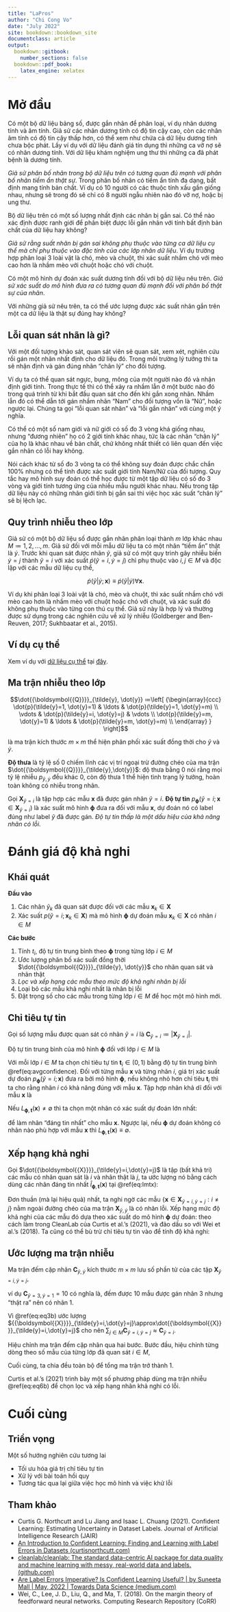 ```yaml
---
title: "LaPros"
author: "Chi Cong Vo"
date: "July 2022"
site: bookdown::bookdown_site
documentclass: article
output:
  bookdown::gitbook:
    number_sections: false
  bookdown::pdf_book:
    latex_engine: xelatex
---
```


\newcommand{\yt}{\dot{y}}
\newcommand{\yo}{\tilde{y}}
\newcommand{\vect}[1]{{\boldsymbol{{#1}}}}
\newcommand{\x}{\vect{x}}
\newcommand{\thres}{\vect{t}}
\newcommand{\X}{\vect{X}}
\newcommand{\Xt}{\dot{\X}}
\newcommand{\Xc}{{\X}}
\newcommand{\model}{{\vect{\phi}}}
\newcommand{\C}{{\vect{C}}}
\newcommand{\Ccheck}{\check{\vect{C}}}
\newcommand{\pt}{\dot{p}}
\newcommand{\pc}{{p}}
\newcommand{\ec}{{e}}
\newcommand{\Qt}{\dot{\vect{Q}}}
\newcommand{\Qc}{\vect{Q}}
\newcommand{\amax}{\mathop{\rm arg~max}\limits}
\newcommand{\defined}{≔}

# Mở đầu

Có một bộ dữ liệu bảng số, được gắn nhãn để phân loại, ví dụ nhãn dương tính và âm tính. Giả sử các nhãn dương tính có độ tin cậy cao, còn các nhãn âm tính có độ tin cậy thấp hơn, có thể xem như chứa cả dữ liệu dương tính chưa bộc phát. Lấy ví dụ với dữ liệu đánh giá tín dụng thì những ca vỡ nợ sẽ có nhãn dương tính. Với dữ liệu khám nghiệm ung thư thì những ca đã phát bệnh là dương tính.

_Giả sử phân bố nhãn trong bộ dữ liệu trên có tương quan đủ mạnh với phân bố nhãn tiềm ẩn thật sự_. Trong phân bố nhãn có tiềm ẩn tính đa dạng, bất định mang tính bản chất. Ví dụ có 10 người có các thuộc tính xấu gần giống nhau, nhưng sẽ trong đó sẽ chỉ có 8 người ngẫu nhiên nào đó vỡ nợ, hoặc bị ung thư.

Bộ dữ liệu trên có một số lượng nhất định các nhãn bị gắn sai. Có thể nào xác định được ranh giới để phân biệt được lỗi gắn nhãn với tính bất định bản chất của dữ liệu hay không?

_Giả sử rằng suất nhãn bị gán sai không phụ thuộc vào từng ca dữ liệu cụ thể mà chỉ phụ thuộc vào đặc tính của các lớp nhãn dữ liệu_. Ví dụ trường hợp phân loại 3 loài vật là chó, mèo và chuột, thì xác suất nhầm chó với mèo cao hơn là nhầm mèo với chuột hoặc chó với chuột.

Có một mô hình dự đoán xác suất dương tính đối với bộ dữ liệu nêu trên. _Giả sử xác suất do mô hình đưa ra có tương quan đủ mạnh đối với phân bố thật sự của nhãn_.

Với những giả sử nêu trên, ta có thể ước lượng được xác suất nhãn gắn trên một ca dữ liệu là thật sự đúng hay không?

## Lỗi quan sát nhãn là gì?

Với một đối tượng khảo sát, quan sát viên sẽ quan sát, xem xét, nghiên cứu rồi gán một nhãn nhất định cho dữ liệu đó. Trong môi trường lý tưởng thì ta sẽ nhận định và gán đúng nhãn “chân lý" cho đối tượng.

Ví dụ ta có thể quan sát ngực, bụng, mông của một người nào đó và nhận định giới tính. Trong thực tế thì có thể xảy ra nhầm lẫn ở một bước nào đó trong quá trình từ khi bắt đầu quan sát cho đến khi gắn xong nhãn. Nhầm lẫn đó có thể dẫn tới gán nhầm nhãn “Nam” cho đối tượng vốn là “Nữ”, hoặc ngược lại. Chúng ta gọi "lỗi quan sát nhãn" và "lỗi gắn nhãn" với cùng một ý nghĩa.

Có thể có một số nam giới và nữ giới có số đo 3 vòng khá giống nhau, nhưng “đương nhiên" họ có 2 giới tính khác nhau, tức là các nhãn “chân lý" của họ là khác nhau về bản chất, chứ không nhất thiết có liên quan đến việc gắn nhãn có lỗi hay không.

Nói cách khác từ số đo 3 vòng ta có thể không suy đoán được chắc chắn 100% nhưng có thể tính được xác suất giới tính Nam/Nữ của đối tượng. Quy tắc hay mô hình suy đoán có thể học được từ một tập dữ liệu có số đo 3 vòng và giới tính tương ứng của nhiều mẫu người khác nhau. Nếu trong tập dữ liệu này có những nhãn giới tính bị gắn sai thì việc học xác suất “chân lý” sẽ bị lệch lạc.

## Quy trình nhiễu theo lớp

Giả sử có một bộ dữ liệu số được gắn nhãn phân loại thành $m$ lớp khác nhau
$M \defined {1,2,\ldots,m}$.
Giả sử đối với mỗi mẫu dữ liệu ta có một nhãn "tiềm ẩn" thật là $\yt$.
Trước khi quan sát được nhãn $\yo$, giả sử có một quy trình gây nhiễu
biến $\yt=j$ thành $\yo=i$ với xác suất
$\pt(\yo=i, \yt=j)$ chỉ phụ thuộc vào $i,j \in M$ và độc lập với các mẫu dữ liệu cụ thể,

$$\pt(\yo| \yt; \vect{x}) \equiv \pt(\yo| \yt) \forall\vect{x}.$$

Ví dụ khi phân loại 3 loài vật là chó, mèo và chuột, thì xác suất nhầm chó với mèo cao hơn là nhầm mèo với chuột hoặc chó với chuột, và xác suất đó không phụ thuộc vào từng con thú cụ thể. Giả sử này là hợp lý và thường được sử dụng trong các nghiên cứu về xử lý nhiễu (Goldberger and Ben-Reuven, 2017; Sukhbaatar et al., 2015).

## Ví dụ cụ thể

Xem ví dụ với [dữ liệu cụ thể ](lapros.pdf) tại [đây](lapros.pdf).

## Ma trận nhiễu theo lớp

$$\Qt_{\yo, \yt} \defined \left[ {\begin{array}{ccc}
    \pt(\yo=1, \yt=1) & \ldots & \pt(\yo=1, \yt=m) \\
    \vdots & \pt(\yo=i, \yt=j) & \vdots \\
    \pt(\yo=m, \yt=1) & \ldots & \pt(\yo=m, \yt=m) \\
  \end{array} } \right]$$

là ma trận kích thước $m\times m$ thể hiện phân phối xác suất đồng thời cho $\yo$ và $\yt.$

**Độ thưa** là tỷ lệ số $0$ chiếm lĩnh các vị trí ngoại trừ đường chéo của ma trận $\Qt_{\yo,\yt}$: độ thưa bằng $0$ nói rằng mọi tỷ lệ nhiễu $p_{\yo,\yt}$ đều khác $0$, còn độ thưa $1$ thể hiện tình trạng lý tưởng, hoàn toàn không có nhiễu trong nhãn.

Gọi $\X_{\yo=i}$ là tập hợp các mẫu $\x$ đã được gán nhãn $\yo=i$.
**Độ tự tin** $\pc_\model(\yo=i; \vect{x}\in\vect{X}_{\yo=i})$
là xác suất mô hình $\model$ đưa ra đối với mẫu $\vect{x}$, dự đoán nó có label đúng như label $\yo$ đã được gán. *Độ tự tin thấp là một dấu hiệu của khả năng nhãn có lỗi.*

# Đánh giá độ khả nghi

## Khái quát

**Đầu vào**

1. Các nhãn $\yo_k$ đã quan sát được đối với các mẫu $\x_k\in\X$
2. Xác suất $\pc(\yo=i; \vect{x}_k\in\vect{X})$ mà mô hình $\model$ dự đoán mẫu $\x_k\in\X$ có nhãn $i\in M$

**Các bước**

1. Tính $t_i$, độ tự tin trung bình theo $\model$ trong từng lớp $i\in M$
2. Ước lượng phân bố xác suất đồng thời $\Qt_{\yo, \yt}$ cho nhãn quan sát và nhãn thật
3. *Lọc và xếp hạng các mẫu theo mức độ khả nghi nhãn bị lỗi*
4. Loại bỏ các mẫu khả nghi nhất là nhãn bị lỗi
5. Đặt trọng số cho các mẫu trong từng lớp $i\in M$ để học một mô hình mới.

## Chỉ tiêu tự tin

Gọi số lượng mẫu được quan sát có nhãn $\yo=i$ là
$\vect{C}_{\yo=i} \defined |\X_{\yo=i}|.$

Độ tự tin trung bình của mô hình $\model$ đối với lớp $i\in M$ là

\begin{equation}
  \thres_i = \frac{ \sum_{\x\in\X_{\yo=i}}\pc_\model(\yo=i; \vect{x})}{\vect{C}_{\yo=i}}.
(\#eq:avgconfidence)
\end{equation}

Với mỗi lớp $i\in M$ ta chọn chỉ tiêu tự tin $\thres_i\in(0,1)$
bằng độ tự tin trung bình \@ref(eq:avgconfidence).
Đối với từng mẫu $\x$ và từng nhãn $i$, giá trị xác suất dự đoán
$\pc_\model(\yo=i; \vect{x})$ đưa ra bởi mô hình $\model$,
nếu không nhỏ hơn chỉ tiêu $\thres_i$ thì ta cho rằng nhãn $i$ có khả năng đúng với mẫu $\x$.
Tập hợp nhãn khả dĩ đối với mẫu $\x$ là

\newcommand{\Lmtx}{L_{\model,\thres}(\x)}
\newcommand{\lmtx}{\hat{l}_{\model,\thres}(\x)}

\begin{equation}
\Lmtx \defined \left\{l\in M: \pc_\model(\yo=l;\x)\geq \thres_l\right\}
(\#eq:eq2)
\end{equation}

Nếu $\Lmtx\neq\emptyset$ thì ta chọn một nhãn có xác suất dự đoán lớn nhất:
\begin{equation}
\lmtx \defined
\begin{cases}
\mathop{\rm arg max} \limits_{l\in \Lmtx} \pc_\model(\yo=l;\x), & \text{không xét chỉ tiêu}\\
\mathop{\rm arg max} \limits_{l\in \Lmtx} \{\pc_\model(\yo=l;\x) - \thres_l\}, & \text{có bù trừ chỉ tiêu}
\end{cases}
(\#eq:lmtx)
\end{equation}

để làm nhãn "đáng tin nhất" cho mẫu $\x.$
Ngược lại, nếu
$\model$ dự đoán không có nhãn nào phù hợp với mẫu $\x$
thì $\Lmtx\equiv\emptyset.$

## Xếp hạng khả nghi

Gọi $\Xt_{\yo=i,\yt=j}$ là tập (bất khả tri) các mẫu có nhãn quan sát là $i$ và nhãn thật là $j$, ta ước lượng nó bằng cách dùng các nhãn đáng tin nhất $\lmtx$ tại \@ref(eq:lmtx):

\begin{equation}
\Xc_{\yo=i,\yt=j} \defined
\left\{\x\in\X_{\yo=i}:
\hat{l}_{\model(\x),\thres} \equiv j
\right\}
(\#eq:eq3b)
\end{equation}

Đơn thuần (mà lại hiệu quả) nhất, ta nghi ngờ
các mẫu $\left\{\x\in\Xc_{\yo=i,\yt=j}: i\neq j\right\}$
nằm ngoài đường chéo của ma trận
$\Xc_{\yo,\yt}$
là có nhãn lỗi.
Xếp hạng mức độ khả nghi của các mẫu đó
dựa theo xác suất do mô hình $\model$ dự đoán:
\begin{equation}
\ec({\x}) \defined \max_{j\neq i}{\pc(\yo=j; \x)}
-\pc(\yo=i; \x)\quad \forall \x\in\X_{\yo=i}
(\#eq:errnoise)
\end{equation}
theo cách làm trong CleanLab của Curtis et al.’s (2021), và đảo dấu so với Wei et al.’s (2018).
Ta cũng có thể bù trừ chỉ tiêu tự tin vào để tính độ khả nghi:
\begin{equation}
e_\thres(\x) \defined
\max_{j\neq i}{(\pc(\yo=j; \x)-\thres_j)}
-(\pc(\yo=i; \x) - \thres_i)
\quad \forall \x\in\X_{\yo=i}.
(\#eq:eq4)
\end{equation}

## Ước lượng ma trận nhiễu

Ma trận đếm cặp nhãn $\C_{\yo,\yt}$ kích thước $m\times m$
lưu số phần tử của các tập $\Xc_{\yo=i,\yt=j}$,

\begin{equation}
\C_{\yo=i,\yt=j} \defined  |\Xc_{\yo=i,\yt=j} |
(\#eq:eq5)
\end{equation}

ví dụ $\C_{\yo=3,\yt=1} = 10$ có nghĩa là, đếm được
10 mẫu được gán nhãn $3$ nhưng "thật ra" nên có nhãn $1.$

Vì \@ref(eq:eq3b) ước lượng
$\Xc_{\yo=i,\yt=j}\approx\Xt_{\yo=i,\yt=j}$ cho nên
$\sum_{j\in M}\C_{\yo=i,\yt=j}
\approx \vect{C}_{\yo=i}.$

Hiệu chỉnh ma trận đếm cặp nhãn qua hai bước.
Bước đầu, hiệu chỉnh từng dòng theo số mẫu của từng lớp đã quan sát $i\in M,$

\begin{equation}
\check{Q}_{\yo=i,\yt=j} = \frac{\C_{\yo=i,\yt=j}}{\sum_{j\in M}\C_{\yo=i,\yt=j}}
{\vect{C}_{\yo=i}}.
(\#eq:eq6a)
\end{equation}

Cuối cùng, ta chia đều toàn bộ để tổng ma trận trở thành $1.$

\begin{equation}
\Qc_{\yo=i,\yt=j}=\frac{\check{Q}_{\yo=i,\yt=j}}{\sum_{i\in M,j\in M}\check{Q}_{\yo=i,\yt=j}}.
(\#eq:eq6b)
\end{equation}

Curtis et al.’s (2021) trình bày một số
phương pháp dùng ma trận nhiễu \@ref(eq:eq6b)
để chọn lọc và xếp hạng nhãn khả nghi có lỗi.

# Cuối cùng

## Triển vọng

Một số hướng nghiên cứu tương lai

- Tối ưu hóa giá trị chỉ tiêu tự tin
- Xử lý với bài toán hồi quy
- Tương tác qua lại giữa việc học mô hình và việc khử lỗi

## Tham khảo

- Curtis G. Northcutt and Lu Jiang and Isaac L. Chuang (2021). Confident Learning: Estimating Uncertainty in Dataset Labels. Journal of Artificial Intelligence Research (JAIR)
- [An Introduction to Confident Learning: Finding and Learning with Label Errors in Datasets (curtisnorthcutt.com)](https://l7.curtisnorthcutt.com/confident-learning)
- [cleanlab/cleanlab: The standard data-centric AI package for data quality and machine learning with messy, real-world data and labels. (github.com)](https://github.com/cleanlab/cleanlab)
- [Are Label Errors Imperative? Is Confident Learning Useful? | by Suneeta Mall | May, 2022 | Towards Data Science (medium.com)](https://medium.com/towards-data-science/confident-learning-err-did-you-say-your-data-is-clean-ef2597903328)
- Wei, C., Lee, J. D., Liu, Q., and Ma, T. (2018). On the margin theory of feedforward neural networks. Computing Research Repository (CoRR)
